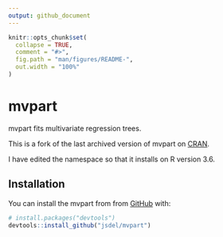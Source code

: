```yaml
---
output: github_document
---
```


<!-- README.md is generated from README.Rmd. Please edit that file -->

```r
knitr::opts_chunk$set(
  collapse = TRUE,
  comment = "#>",
  fig.path = "man/figures/README-",
  out.width = "100%"
)
```

# mvpart

mvpart fits multivariate regression trees.

This is a fork of the last archived version of mvpart on [CRAN](https://cran.r-project.org/src/contrib/Archive/mvpart/).

I have edited the namespace so that it installs on R version 3.6.

## Installation

You can install the mvpart from from [GitHub](https://github.com/) with:

``` r
# install.packages("devtools")
devtools::install_github("jsdel/mvpart")
```
